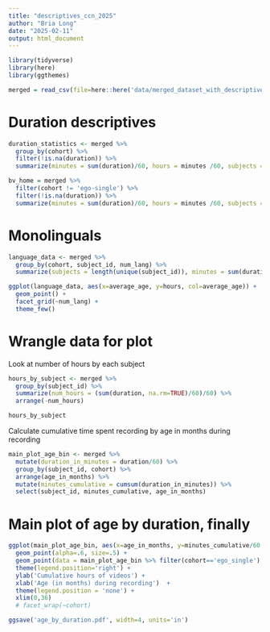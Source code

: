 ```yaml
---
title: "descriptives_ccn_2025"
author: "Bria Long"
date: "2025-02-11"
output: html_document
---
```


```r
library(tidyverse)
library(here)
library(ggthemes)
```

```R
merged = read_csv(file=here::here('data/merged_dataset_with_descriptives.csv'))
```


# Duration descriptives
```r
duration_statistics <- merged %>%
  group_by(cohort) %>%
  filter(!is.na(duration)) %>%
  summarize(minutes = sum(duration)/60, hours = minutes /60, subjects = length(unique(subject_id)))

```

```r
bv_home = merged %>%
  filter(cohort != 'ego-single') %>%
  filter(!is.na(duration)) %>%
  summarize(minutes = sum(duration)/60, hours = minutes /60, subjects = length(unique(subject_id))) 
```


# Monolinguals
```r
language_data <- merged %>%
  group_by(cohort, subject_id, num_lang) %>%
  summarize(subjects = length(unique(subject_id)), minutes = sum(duration)/60, hours = minutes/60, average_age = mean(age_in_months)) 
```
```r
ggplot(language_data, aes(x=average_age, y=hours, col=average_age)) +
  geom_point() +
  facet_grid(~num_lang) +
  theme_few()
```


# Wrangle data for plot
Look at number of hours by each subject
```r

hours_by_subject <- merged %>% 
  group_by(subject_id) %>%
  summarize(num_hours = (sum(duration, na.rm=TRUE)/60)/60) %>%
  arrange(-num_hours) 

hours_by_subject
```




Calculate cumulative time spent recording by age in months during recording
```r
main_plot_age_bin <- merged %>%
  mutate(duration_in_minutes = duration/60) %>%
  group_by(subject_id, cohort) %>%
  arrange(age_in_months) %>%
  mutate(minutes_cumulative = cumsum(duration_in_minutes)) %>%
  select(subject_id, minutes_cumulative, age_in_months)
```


# Main plot of age by duration, finally
```r
ggplot(main_plot_age_bin, aes(x=age_in_months, y=minutes_cumulative/60, col=subject_id)) +
  geom_point(alpha=.6, size=.5) +
  geom_point(data = main_plot_age_bin %>% filter(cohort=='ego_single'), alpha=.6, size=.5, color='darkgrey') +
  theme(legend.position='right') +
  ylab('Cumulative hours of videos') +
  xlab('Age (in months) during recording')  +
  theme(legend.position = 'none') +
  xlim(0,36) 
  # facet_wrap(~cohort)

ggsave('age_by_duration.pdf', width=4, units='in')
```

